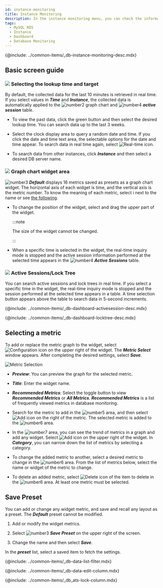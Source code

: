```yaml
---
id: instance-monitoring
title: Instance Monitoring
description: In the instance monitoring menu, you can check the information details on key metrics of the database server in real time.
tags:
  - MySQL RDS
  - Instance
  - Dashboard
  - Database Monitoring
---
```



{@include: ../common-items/_db-instance-monitoring-desc.mdx}

## Basic screen guide

<ProdImg img='db-instance-monitoring.png' desc='인스턴스 모니터링' />

### ![](/img/number-01.png) Selecting the lookup time and target

By default, the collected data for the last 10 minutes is retrieved in real time. If you select values in **_Time_** and **_Instance_**, the collected data is automatically applied to the ![number2](/img/number-02.png) graph chart and ![number4](/img/number-04.png) **_active session_** table.

-   To view the past data, click the green button and then select the desired lookup time. You can search data up to the last 3 weeks. 

-   Select the clock display area to query a random date and time. If you click the date and time text area, the selectable options for the date and time appear. To search data in real time again, select ![Real-time icon](/img/ico-play-time.svg).

-   To search data from other instances, click **_Instance_** and then select a desired DB server name.

### ![](/img/number-02.png) Graph chart widget area

![number3](/img/number-03.png) **_Default_** displays 16 metrics saved as presets as a graph chart widget. The horizontal axis of each widget is time, and the vertical axis is the metric number. To know the meaning of each metric, select <span class='mark'>i</span> next to the name or see [the following](metrics-data-list).

-   To change the position of the widget, select and drag the upper part of the widget.

    :::note

    The size of the widget cannot be changed.

    :::

-   When a specific time is selected in the widget, the real-time inquiry mode is stopped and the active session information performed at the selected time appears in the ![number4](/img/number-04.png) **_Active Sessions_** table.

### ![](/img/number-04.png) Active Sessions/Lock Tree

You can search active sessions and lock trees in real time. If you select a specific time in the widget, the real-time inquiry mode is stopped and the session performed at the selected time appears in a table. A time selection button appears above the table to search data in 5-second increments.

{@include: ../common-items/_db-dashboard-activesession-desc.mdx}

{@include: ../common-items/_db-dashboard-locktree-desc.mdx}

## Selecting a metric

To add or replace the metric graph to the widget, select ![Configuration icon](/img/ico-setting.svg) on the upper right of the widget. The **_Metric Select_** window appears. After completing the desired settings, select **_Save_**.

![Metric Selection](/img/mysql-rds-merics-select.png)

-   **_Preview_**: You can preview the graph for the selected metric.

-   **_Title_**: Enter the widget name.

-   **_Recommended Metrics_**: Select the toggle button to view **_Recommended Metrics_** or **_All Metrics_**. **_Recommended Metrics_** is a list of frequently viewed metrics in database monitoring.

-   Search for the metric to add in the ![number5](/img/number-05.png) area, and then select ![Add icon](/img/ico-add.svg) on the right of the metric. The selected metric is added to the ![number6](/img/number-06.png) area.

-   In the ![number7](/img/ic-number-07.svg) area, you can see the trend of metrics in a graph and add any widget. Select ![Add icon](/img/ico-add.svg) on the upper right of the widget. In **_Category_**, you can narrow down the list of metrics by selecting a category.

-   To change the added metric to another, select a desired metric to change in the ![number6](/img/number-06.png) area. From the list of metrics below, select the name or widget of the metric to change.

-   To delete an added metric, select ![Delete icon](/img/ico-trash.svg) of the item to delete in the ![number6](/img/number-06.png) area. At least one metric must be selected.

## Save Preset

You can add or change any widget metric, and save and recall any layout as a preset. The **_Default_** preset cannot be modified. 

1.  Add or modify the widget metrics.

2.  Select ![number3](/img/number-03.png) **_Save Preset_** on the upper right of the screen. 

3.  Change the name and then select **_Save_**.

In the **_preset_** list, select a saved item to fetch the settings.

<!-- 데이터 필터링 -->

{@include: ../common-items/_db-data-list-filter.mdx}

<!-- 컬럼 변경하기 -->

{@include: ../common-items/_db-data-edit-column.mdx}

<!-- 컬럼 목록 추가 -->

{@include: ../common-items/_db_ats-lock-column.mdx}    
